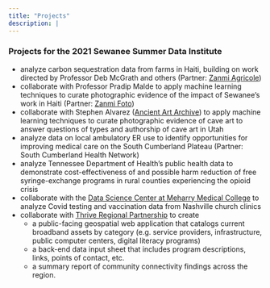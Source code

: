 ```yaml
---
title: "Projects"
description: |
---
```


### Projects for the 2021 Sewanee Summer Data Institute

- analyze carbon sequestration data from farms in Haiti, building on work directed by Professor Deb McGrath and others (Partner:  [Zanmi Agricole](https://haiti.sewanee.edu/category/zanmi-agrikol/))
- collaborate with Professor Pradip Malde to apply machine learning techniques to curate photographic evidence of the impact of Sewanee's work in Haiti  (Partner: [Zanmi Foto](https://haiti.sewanee.edu/viewfinder/))
- collaborate with Stephen Alvarez ([Ancient Art Archive](https://ancientartarchive.org/)) to apply machine learning techniques to curate photographic evidence of cave art to answer questions of types and authorship of cave art in Utah
- analyze data on local ambulatory ER use to identify opportunities for improving medical care on the South Cumberland Plateau (Partner: South Cumberland Health Network)
- analyze Tennessee Department of Health’s public health data to demonstrate cost-effectiveness of and possible harm reduction of free syringe-exchange programs in rural counties experiencing the opioid crisis
- collaborate with the [Data Science Center at Meharry Medical College](https://www.mmc.edu/research/centers/research-centers/data_science_center/index.html) to analyze Covid testing and vaccination data from Nashville church clinics 
- collaborate with [Thrive Regional Partnership](https://www.thriveregionalpartnership.org/) to create 
  - a public-facing geospatial web application that catalogs current broadband assets by category (e.g. service providers, infrastructure, public computer centers, digital literacy programs) 
  - a back-end data input sheet that includes program descriptions, links, points of contact, etc.
  - a summary report of community connectivity findings across the region.
